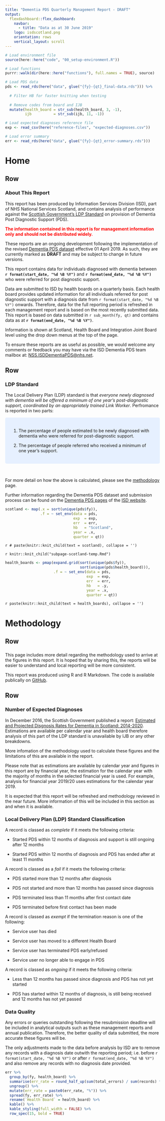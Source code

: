 ```yaml
---
title: "Dementia PDS Quarterly Management Report - DRAFT"
output: 
  flexdashboard::flex_dashboard:
    navbar:
      - title: "Data as at 30 June 2019"
    logo: isdscotland.png
    orientation: rows
    vertical_layout: scroll
---
```


```r

# Load environment file
source(here::here("code", "00_setup-environment.R"))

# Load functions
purrr::walk(dir(here::here("functions"), full.names = TRUE), source)

# Load PDS data
pds <- read_rds(here("data", glue("{fy}-{qt}_final-data.rds"))) %>%
  
  # Filter HB for faster knitting when testing
  
  # Remove codes from board and IJB
  mutate(health_board = str_sub(health_board, 3, -1),
         ijb          = str_sub(ijb, 11, -1))

# Load expected diagnoses reference file
exp <- read_csv(here("reference-files", "expected-diagnoses.csv"))

# Load error summary
err <- read_rds(here("data", glue("{fy}-{qt}_error-summary.rds")))

```

Home
=================================================

Row
-------------------------------------------------

### **About This Report**

This report has been produced by Information Services Division (ISD), part of NHS National Services Scotland, and contains analysis of performance against the [Scottish Government's LDP Standard](https://www.gov.scot/About/Performance/scotPerforms/NHSScotlandperformance/Dementia-LDP) on provision of Dementia Post Diagnostic Support (PDS).

<span style="color:red"> **The information contained in this report is for management information only and should not be distributed widely.** </span>

These reports are an ongoing development following the implementation of the revised [Dementia PDS dataset](https://www.isdscotland.org/Health-Topics/Mental-Health/Dementia-Post-diagnostic-Support/_docs/Dementia-PDS-Definitions-and-Recording-Guidance.pdf) effective 01 April 2019. As such, they are currently marked as **DRAFT** and may be subject to change in future versions.

This report contains data for individuals diagnosed with dementia between **`r format(start_date, "%d %B %Y")`** and **`r format(end_date, "%d %B %Y")`** who were referred for post diagnostic support.

Data are submitted to ISD by health boards on a quarterly basis. Each health board provides updated information for all individuals referred for post diagnostic support with a diagnosis date from `r format(start_date, "%d %B %Y")` onwards. Therefore, data for the full reporting period is refreshed in each management report and is based on the most recently submitted data. This report is based on data submitted in `r sub_month(fy, qt)` and contains data as at **`r format(end_date, "%d %B %Y")`**. 

Information is shown at Scotland, Health Board and Integration Joint Board level using the drop down menus at the top of the page.

To ensure these reports are as useful as possible, we would welcome any comments or feedback you may have via the ISD Dementia PDS team mailbox at: [NSS.ISDDementiaPDS@nhs.net](mailto:NSS.ISDDementiaPDS@nhs.net).



Row
-------------------------------------------------

### LDP Standard

The Local Delivery Plan (LDP) standard is that *everyone newly diagnosed with dementia will be offered a minimum of one year’s post-diagnostic support, coordinated by an appropriately trained Link Worker*. Perfromance is reported in two parts:

<style>
div.blue { background-color:#e6f0ff; border-radius: 5px; padding: 20px;}
</style>
<div class = "blue">

1. The percentage of people estimated to be newly diagnosed with dementia who were referred for post-diagnostic support.

2. The percentage of people referred who received a minimum of one year’s support.

</div> <br>

For more detail on how the above is calculated, please see the [methodology](#methodology) page.

Further information regarding the Dementia PDS dataset and submission process can be found on the [Dementia PDS pages](https://www.isdscotland.org/Health-Topics/Mental-Health/Dementia-Post-diagnostic-Support/_docs/Dementia-PDS-Definitions-and-Recording-Guidance.pdf?) of the [ISD website](https://www.isdscotland.org/).


<!-- Scotland -->

```r

scotland <- map(.x = sort(unique(pds$fy)),
                .f = ~ set_env(data = pds,
                               exp  = exp,
                               err  = err,
                               hb   = "Scotland",
                               year = .x,
                               quarter = qt))

```

`r # paste(knitr::knit_child(text = scotland), collapse = '')`

`r knitr::knit_child("subpage-scotland-temp.Rmd")`


<!-- HEALTH BOARDS -->

```r

health_boards <- pmap(expand.grid(sort(unique(pds$fy)),
                                  sort(unique(pds$health_board))), 
                      .f = ~ set_env(data = pds,
                                     exp  = exp,
                                     err  = err,
                                     hb   = .y,
                                     year = .x,
                                     quarter = qt))

```

`r paste(knitr::knit_child(text = health_boards), collapse = '')`


Methodology
=================================================

Row
-------------------------------------------------

### <!-- No Title -->

This page includes more detail regarding the methodology used to arrive at the figures in this report. It is hoped that by sharing this, the reports will be easier to understand and local reporting will be more consistent.

This report was produced using R and R Markdown. The code is available publically on [GitHub](https://github.com/alicebyers5/dementia-pds).


Row {.tabset data-height=800}
-------------------------------------------------

### **Number of Expected Diagnoses**

In December 2016, the Scottish Government published a report: [Estimated and Projected Disgnosis Rates for Dementia in Scotland: 2014-2020](https://www.gov.scot/publications/estimated-projected-diagnosis-rates-dementia-scotland-2014-2020/). Estimations are available per calendar year and health board therefore analysis of this part of the LDP standard is unavailable by IJB or any other breakdowns. 

More infomation of the methodology used to calculate these figures and the limitations of this are available in the report.

Please note that as estimations are available by calendar year and figures in this report are by financial year, the estimation for the calendar year with the majority of months in the selected financial year is used. For example, analysis for financial year 2019/20 uses estimations for the calendar year 2019.

It is expected that this report will be refreshed and methodology reviewed in the near future. More information of this will be included in this section as and when it is available.


### **Local Delivery Plan (LDP) Standard Classification**

A record is classed as _complete_ if it meets the following criteria:

* Started PDS within 12 months of diagnosis and support is still ongoing after 12 months

* Started PDS within 12 months of diagnosis and PDS has ended after at least 11 months


A record is classed as a _fail_ if it meets the following criteria:

* PDS started more than 12 months after diagnosis

* PDS not started and more than 12 months has passed since diagnosis

* PDS terminated less than 11 months after first contact date

* PDS terminated before first contact has been made


A record is classed as _exempt_ if the termination reason is one of the following:

* Service user has died

* Service user has moved to a different Health Board

* Service user has terminated PDS early/refused

* Service user no longer able to engage in PDS


A record is classed as _ongoing_ if it meets the following criteria:

* Less than 12 months has passed since diagnosis and PDS has not yet started

* PDS has started within 12 months of diagnosis, is still being received and 12 months has not yet passed


### **Data Quality**

Any errors or queries outstanding following the resubmission deadline will be included in analytical outputs such as these management reports and annual publication. Therefore, the better quality of data submitted, the more accurate these figures will be.

The only adjustments made to the data before analysis by ISD are to remove any records with a diagnosis date outwith the reporting period; i.e. before `r format(start_date, "%d %B %Y")` or after `r format(end_date, "%d %B %Y")` and also remove any records with no diagnosis date provided.

```r
err %>% 
  group_by(fy, health_board) %>% 
  summarise(err_rate = round_half_up(sum(total_errors) / sum(records) * 100, 1)) %>%
  ungroup() %>%
  mutate(err_rate = paste0(err_rate, "%")) %>%
  spread(fy, err_rate) %>%
  rename(`Health Board` = health_board) %>%
  kable() %>%
  kable_styling(full_width = FALSE) %>%
  row_spec(15, bold = TRUE)
```

<!-- END OF SCRIPT -->